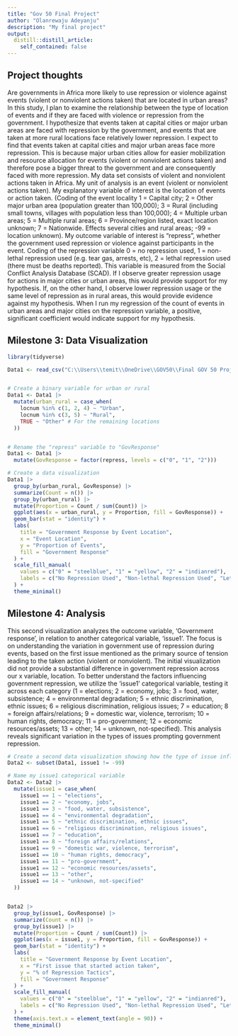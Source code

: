 ```yaml
---
title: "Gov 50 Final Project"
author: "Olanrewaju Adeyanju"
description: "My final project"
output:
  distill::distill_article:
    self_contained: false
---
```




## Project thoughts

Are governments in Africa more likely to use repression or violence against events (violent or nonviolent actions taken) that are located in urban areas? In this study, I plan to examine the relationship between the type of location of events and if they are faced with violence or repression from the government. I hypothesize that events taken at capital cities or major urban areas are faced with repression by the government, and events that are taken at more rural locations face relatively lower repression. I expect to find that events taken at capital cities and major urban areas face more repression. This is because major urban cities allow for easier mobilization and resource allocation for events (violent or nonviolent actions taken) and therefore pose a bigger threat to the government and are consequently faced with more repression. My data set consists of violent and nonviolent actions taken in Africa. My unit of analysis is an event (violent or nonviolent actions taken). My explanatory variable of interest is the location of events or action taken. (Coding of the event locality 1 = Capital city; 2 = Other major urban area (population greater than 100,000); 3 = Rural (including small towns, villages with population less than 100,000); 4 = Multiple urban areas; 5 = Multiple rural areas; 6 = Province/region listed, exact location unknown; 7 = Nationwide. Effects several cities and rural areas;  -99 = location unknown). My outcome variable of interest is "repress", whether the government used repression or violence against participants in the event. Coding of the repression variable 0 = no repression used, 1 = non-lethal repression used (e.g. tear gas, arrests, etc), 2 = lethal repression used (there must be deaths reported). This variable is measured from the Social Conflict Analysis Database (SCAD). If I observe greater repression usage for actions in major cities or urban areas, this would provide support for my hypothesis. If, on the other hand, I observe lower repression usage or the same level of repression as in rural areas, this would provide evidence against my hypothesis. When I run my regression of the count of events in urban areas and major cities on the repression variable, a positive, significant coefficient would indicate support for my hypothesis.


## Milestone 3: Data Visualization


```r
library(tidyverse)

Data1 <- read_csv("C:\\Users\\temit\\OneDrive\\GOV50\\Final GOV 50 Project\\SCAD2018Africa_Final.csv")


# Create a binary variable for urban or rural
Data1 <- Data1 |>
  mutate(urban_rural = case_when(
    locnum %in% c(1, 2, 4) ~ "Urban",
    locnum %in% c(3, 5) ~ "Rural",
    TRUE ~ "Other" # For the remaining locations
  ))


# Rename the "repress" variable to "GovResponse"
Data1 <- Data1 |>
  mutate(GovResponse = factor(repress, levels = c("0", "1", "2")))

# Create a data visualization
Data1 |>
  group_by(urban_rural, GovResponse) |>
  summarize(Count = n()) |>
  group_by(urban_rural) |>
  mutate(Proportion = Count / sum(Count)) |>
  ggplot(aes(x = urban_rural, y = Proportion, fill = GovResponse)) +
  geom_bar(stat = "identity") +
  labs(
    title = "Government Response by Event Location",
    x = "Event Location",
    y = "Proportion of Events",
    fill = "Government Response"
  ) +
  scale_fill_manual(
    values = c("0" = "steelblue", "1" = "yellow", "2" = "indianred"),
    labels = c("No Repression Used", "Non-lethal Repression Used", "Lethal Repression Used")
  ) +
  theme_minimal()


```


## Milestone 4: Analysis

This second visualization analyzes the outcome variable, 'Government response', in relation to another categorical variable, 'issue1'. The focus is on understanding the variation in government use of repression during events, based on the first issue mentioned as the primary source of tension leading to the taken action (violent or nonviolent). The initial visualization did not provide a substantial difference in government repression across our x variable, location. To better understand the factors influencing government repression, we utilize the 'issue1' categorical variable, testing it across each category (1 = elections; 2 = economy, jobs; 3 = food, water, subsistence; 4 = environmental degradation; 5 = ethnic discrimination, ethnic issues; 6 = religious discrimination, religious issues; 7 = education; 8 = foreign affairs/relations; 9 = domestic war, violence, terrorism; 10 = human rights, democracy; 11 = pro-government; 12 = economic resources/assets; 13 = other; 14 = unknown, not-specified). This analysis reveals significant variation in the types of issues prompting government repression.


```r

# Create a second data visualization showing how the type of issue influences repression tactic
Data2 <- subset(Data1, issue1 != -99)

# Name my issue1 categorical variable
Data2 <- Data2 |>
  mutate(issue1 = case_when(
    issue1 == 1 ~ "elections",
    issue1 == 2 ~ "economy, jobs",
    issue1 == 3 ~ "food, water, subsistence",
    issue1 == 4 ~ "environmental degradation",
    issue1 == 5 ~ "ethnic discrimination, ethnic issues",
    issue1 == 6 ~ "religious discrimination, religious issues",
    issue1 == 7 ~ "education",
    issue1 == 8 ~ "foreign affairs/relations",
    issue1 == 9 ~ "domestic war, violence, terrorism",
    issue1 == 10 ~ "human rights, democracy",
    issue1 == 11 ~ "pro-government",
    issue1 == 12 ~ "economic resources/assets",
    issue1 == 13 ~ "other",
    issue1 == 14 ~ "unknown, not-specified"
  ))


Data2 |>
  group_by(issue1, GovResponse) |>
  summarize(Count = n()) |>
  group_by(issue1) |>
  mutate(Proportion = Count / sum(Count)) |>
  ggplot(aes(x = issue1, y = Proportion, fill = GovResponse)) +
  geom_bar(stat = "identity") +
  labs(
    title = "Government Response by Event Location",
    x = "First issue that started action taken",
    y = "% of Repression Tactics",
    fill = "Government Response"
  ) +
  scale_fill_manual(
    values = c("0" = "steelblue", "1" = "yellow", "2" = "indianred"),
    labels = c("No Repression Used", "Non-lethal Repression Used", "Lethal Repression Used")
  ) +
  theme(axis.text.x = element_text(angle = 90)) +
  theme_minimal()


```


